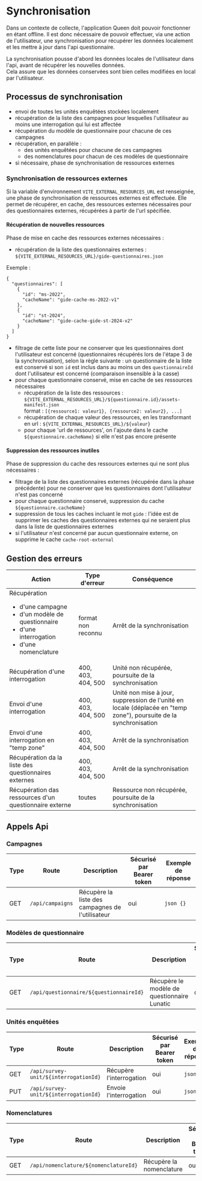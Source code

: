 # Synchronisation

Dans un contexte de collecte, l'application Queen doit pouvoir fonctionner en étant offline. Il est donc nécessaire de pouvoir effectuer, via une action de l'utilisateur, une synchronisation pour récupérer les données localement et les mettre à jour dans l'api questionnaire.

La synchronisation pousse d'abord les données locales de l'utilisateur dans l'api, avant de récupérer les nouvelles données.  
Cela assure que les données conservées sont bien celles modifiées en local par l'utilisateur.

## Processus de synchronisation

- envoi de toutes les unités enquêtées stockées localement
- récupération de la liste des campagnes pour lesquelles l'utilisateur au moins une interrogation qui lui est affectée
- récupération du modèle de questionnaire pour chacune de ces campagnes
- récupération, en parallèle :
  - des unités enquêtées pour chacune de ces campagnes
  - des nomenclatures pour chacun de ces modèles de questionnaire
- si nécessaire, phase de synchronisation de ressources externes

### Synchronisation de ressources externes

Si la variable d'environnement `VITE_EXTERNAL_RESOURCES_URL` est renseignée, une phase de synchronisation de ressources externes est effectuée.
Elle permet de récupérer, en cache, des ressources externes nécessaires pour des questionnaires externes, récupérées à partir de l'url spécifiée.

#### Récupération de nouvelles ressources

Phase de mise en cache des ressources externes nécessaires :

- récupération de la liste des questionnaires externes : `${VITE_EXTERNAL_RESOURCES_URL}/gide-questionnaires.json`

Exemple :

```
{
  "questionnaires": [
    {
      "id": "ms-2022",
      "cacheName": "gide-cache-ms-2022-v1"
    },
    {
      "id": "st-2024",
      "cacheName": "gide-cache-gide-st-2024-v2"
    }
  ]
}
```

- filtrage de cette liste pour ne conserver que les questionnaires dont l'utilisateur est concerné (questionnaires récupérés lors de l'étape 3 de la synchronisation), selon la règle suivante :
  un questionnaire de la liste est conservé si son `id` est inclus dans au moins un des `questionnaireId` dont l'utilisateur est concerné (comparaison insensible à la casse)
- pour chaque questionnaire conservé, mise en cache de ses ressources nécessaires
  - récupération de la liste des ressources : `${VITE_EXTERNAL_RESOURCES_URL}/${questionnaire.id}/assets-manifest.json`  
    format : `[{ressource1: valeur1}, {ressource2: valeur2}, ...]`
  - récupération de chaque valeur des ressources, en les transformant en url : `${VITE_EXTERNAL_RESOURCES_URL}/${valeur}`
  - pour chaque 'url de ressources', on l'ajoute dans le cache `${questionnaire.cacheName}` si elle n'est pas encore présente

#### Suppression des ressources inutiles

Phase de suppression du cache des ressources externes qui ne sont plus nécessaires :

- filtrage de la liste des questionnaires externes (récupérée dans la phase précédente) pour ne conserver que les questionnaires dont l'utilisateur n'est pas concerné
- pour chaque questionnaire conservé, suppression du cache `${questionnaire.cacheName}`
- suppression de tous les caches incluant le mot `gide` : l'idée est de supprimer les caches des questionnaires externes qui ne seraient plus dans la liste de questionnaires externes
- si l'utilisateur n'est concerné par aucun questionnaire externe, on supprime le cache `cache-root-external`

## Gestion des erreurs

| Action                                                                                                                                   | Type d'erreur      | Conséquence                                                                                                        |
| ---------------------------------------------------------------------------------------------------------------------------------------- | ------------------ | ------------------------------------------------------------------------------------------------------------------ |
| Récupération<ul><li>d'une campagne</li><li>d'un modèle de questionnaire</li><li>d'une interrogation</li><li>d'une nomenclature</li></ul> | format non reconnu | Arrêt de la synchronisation                                                                                        |
| Récupération d'une interrogation                                                                                                         | 400, 403, 404, 500 | Unité non récupérée, poursuite de la synchronisation                                                               |
| Envoi d'une interrogation                                                                                                                | 400, 403, 404, 500 | Unité non mise à jour, suppression de l'unité en locale (déplacée en "temp zone"), poursuite de la synchronisation |
| Envoi d'une interrogation en "temp zone"                                                                                                 | 400, 403, 404, 500 | Arrêt de la synchronisation                                                                                        |
| Récupération da la liste des questionnaires externes                                                                                     | 400, 403, 404, 500 | Arrêt de la synchronisation                                                                                        |
| Récupération das ressources d'un questionnaire externe                                                                                   | toutes             | Ressource non récupérée, poursuite de la synchronisation                                                           |

## Appels Api

### Campagnes

| Type | Route            | Description                                      | Sécurisé par Bearer token | Exemple de réponse |
| ---- | ---------------- | ------------------------------------------------ | ------------------------- | ------------------ |
| GET  | `/api/campaigns` | Récupère la liste des campagnes de l'utilisateur | oui                       | `json {}`          |

### Modèles de questionnaire

| Type | Route                                   | Description                                 | Sécurisé par Bearer token | Exemple de réponse |
| ---- | --------------------------------------- | ------------------------------------------- | ------------------------- | ------------------ |
| GET  | `/api/questionnaire/${questionnaireId}` | Récupère le modèle de questionnaire Lunatic | oui                       | `json {}`          |

### Unités enquêtées

| Type | Route                                 | Description              | Sécurisé par Bearer token | Exemple de réponse |
| ---- | ------------------------------------- | ------------------------ | ------------------------- | ------------------ |
| GET  | `/api/survey-unit/${interrogationId}` | Récupère l'interrogation | oui                       | `json {}`          |
| PUT  | `/api/survey-unit/${interrogationId}` | Envoie l'interrogation   | oui                       | `json {}`          |

### Nomenclatures

| Type | Route                                 | Description              | Sécurisé par Bearer token | Exemple de réponse |
| ---- | ------------------------------------- | ------------------------ | ------------------------- | ------------------ |
| GET  | `/api/nomenclature/${nomenclatureId}` | Récupère la nomenclature | oui                       | `json {}`          |

